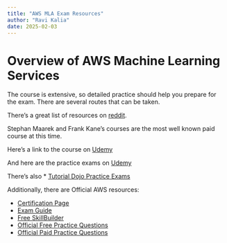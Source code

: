 ```yaml
---
title: "AWS MLA Exam Resources"
author: "Ravi Kalia"
date: 2025-02-03
---
```



# Overview of AWS Machine Learning Services

The course is extensive, so detailed practice should help you prepare for the exam. There are several routes that can be taken.

There's a great list of resources on [reddit](https://www.reddit.com/r/AWSCertifications/comments/1fn0hrw/aws_certified_machine_learning_engineer_associate/).

Stephan Maarek and Frank Kane's courses are the most well known paid course at this time.

Here's a link to the course on [Udemy](https://www.udemy.com/course/aws-certified-machine-learning-engineer-associate-mla-c01)

And here are the practice exams on [Udemy](https://www.udemy.com/course/practice-exams-aws-certified-machine-learning-engineer-associate)

There's also * [Tutorial Dojo Practice Exams](https://portal.tutorialsdojo.com/courses/aws-certified-machine-learning-engineer-associate-practice-exams-mla-c01-2025/)


Additionally, there are Official AWS resources:

* [Certification Page](https://aws.amazon.com/certification/certified-machine-learning-engineer-associate/)
* [Exam Guide](https://d1.awsstatic.com/training-and-certification/docs-machine-learning-engineer-associate/AWS-Certified-Machine-Learning-Engineer-Associate_Exam-Guide.pdf)
* [Free SkillBuilder](https://explore.skillbuilder.aws/learn/learning-plans/2191/standard-exam-prep-plan-aws-certified-machine-learning-associate-mla-c01)
* [Official Free Practice Questions](https://explore.skillbuilder.aws/learn/courses/19688/exam-prep-official-practice-question-set-aws-certified-machine-learning-engineer-associate-mla-c01-english)
* [Official Paid Practice Questions](https://explore.skillbuilder.aws/learn/courses/19742/exam-prep-official-pretest-aws-certified-machine-learning-engineer-associate-mla-c01-english)
